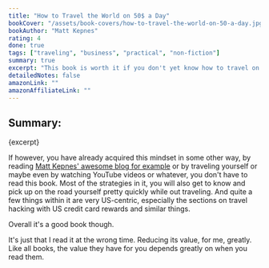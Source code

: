 ```yaml
---
title: "How to Travel the World on 50$ a Day"
bookCover: "/assets/book-covers/how-to-travel-the-world-on-50-a-day.jpg"
bookAuthor: "Matt Kepnes"
rating: 4
done: true
tags: ["traveling", "business", "practical", "non-fiction"]
summary: true
excerpt: "This book is worth it if you don't yet know how to travel on a budget and still need that paradigm shift of: \"Oh wait, you can travel the world while spending less money than what you would have spent when you stayed at home in Europe or the US\""
detailedNotes: false
amazonLink: ""
amazonAffiliateLink: ""
---
```


## Summary: 

<p>{excerpt}</p>

If however, you have already acquired this mindset in some other way, by reading [Matt Kepnes' awesome blog for example](https://www.nomadicmatt.com/travel-blog/) or by traveling yourself or maybe even by watching YouTube videos or whatever, you don't have to read this book. Most of the strategies in it, you will also get to know and pick up on the road yourself pretty quickly while out traveling. And quite a few things within it are very US-centric, especially the sections on travel hacking with US credit card rewards and similar things.

Overall it's a good book though. 

It's just that I read it at the wrong time. Reducing its value, for me, greatly. Like all books, the value they have for you depends greatly on when you read them.